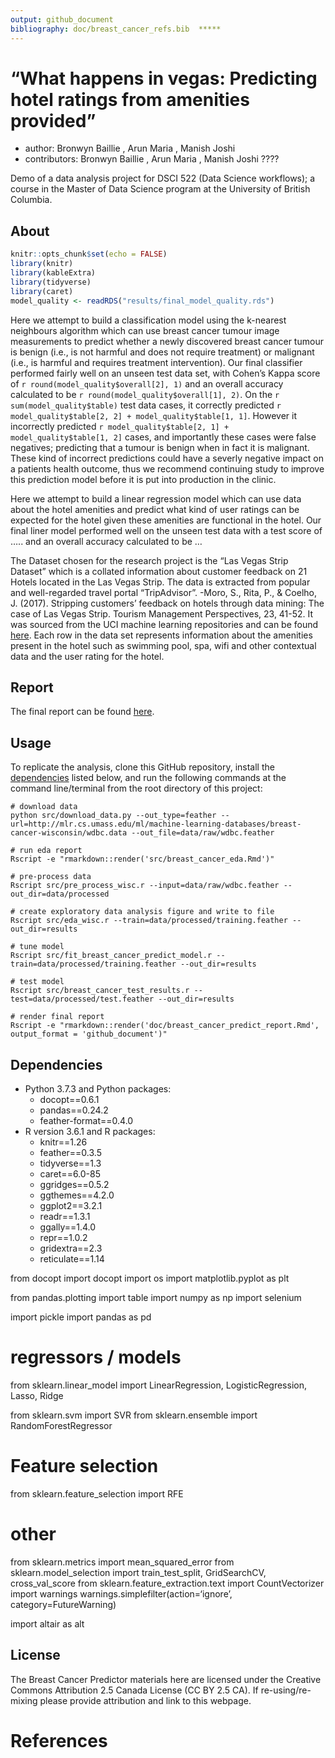 ```yaml
---
output: github_document
bibliography: doc/breast_cancer_refs.bib  *****
---
```


# "What happens in vegas: Predicting hotel ratings from amenities provided"
- author: Bronwyn Baillie , Arun Maria , Manish Joshi
- contributors: Bronwyn Baillie , Arun Maria , Manish Joshi   ????

Demo of a data analysis project for DSCI 522 (Data Science workflows); a course in the Master of Data Science program at the University of British Columbia.

## About
```r
knitr::opts_chunk$set(echo = FALSE)
library(knitr)
library(kableExtra)
library(tidyverse)
library(caret)
model_quality <- readRDS("results/final_model_quality.rds")
```

Here we attempt to build a classification model using the k-nearest neighbours algorithm which can use breast cancer tumour image measurements to predict whether a newly discovered breast cancer tumour is benign (i.e., is not harmful and does not require treatment) or malignant (i.e., is harmful and requires treatment intervention). Our final classifier performed fairly well on an unseen test data set, with Cohen's Kappa score of `r round(model_quality$overall[2], 1)` and an overall accuracy calculated to be `r round(model_quality$overall[1], 2)`. On the `r sum(model_quality$table)` test data cases, it correctly predicted  `r model_quality$table[2, 2] + model_quality$table[1, 1]`. However it incorrectly predicted  `r model_quality$table[2, 1] + model_quality$table[1, 2]` cases, and importantly these cases were false negatives; predicting that a tumour is benign when in fact it is malignant. These kind of incorrect predictions could have a severly negative impact on a patients health outcome, thus we recommend continuing study to improve this prediction model before it is put into production in the clinic. 


Here we attempt to build a linear regression model which can use data about the hotel amenities and predict what kind of user ratings can be expected for the hotel given these amenities are functional in the hotel. Our final liner model performed well on the unseen test data with a test score of ..... and an overall accuracy calculated to be ...


The Dataset chosen for the research project is the “Las Vegas Strip Dataset” which is a collated information about customer feedback on 21 Hotels located in the Las Vegas Strip. The data is extracted from popular and well-regarded travel portal “TripAdvisor”. -Moro, S., Rita, P., & Coelho, J. (2017). Stripping customers' feedback on hotels through data mining: The case of Las Vegas Strip. Tourism Management Perspectives, 23, 41-52. It was sourced from the UCI machine learning repositories and can be found [here](https://archive.ics.uci.edu/ml/datasets/Las+Vegas+Strip). Each row in the data set represents information about the amenities present in the hotel such as swimming pool, spa, wifi and other contextual data and the user rating for the hotel.


## Report
The final report can be found [here](https://ttimbers.github.io/breast_cancer_predictor/doc/breast_cancer_predict_report.html).

## Usage

To replicate the analysis, clone this GitHub repository, install the [dependencies](#dependencies) listed below, and run the following commands at the command line/terminal from the root directory of this project:

```
# download data
python src/download_data.py --out_type=feather --url=http://mlr.cs.umass.edu/ml/machine-learning-databases/breast-cancer-wisconsin/wdbc.data --out_file=data/raw/wdbc.feather

# run eda report
Rscript -e "rmarkdown::render('src/breast_cancer_eda.Rmd')"

# pre-process data 
Rscript src/pre_process_wisc.r --input=data/raw/wdbc.feather --out_dir=data/processed 

# create exploratory data analysis figure and write to file 
Rscript src/eda_wisc.r --train=data/processed/training.feather --out_dir=results

# tune model
Rscript src/fit_breast_cancer_predict_model.r --train=data/processed/training.feather --out_dir=results

# test model
Rscript src/breast_cancer_test_results.r --test=data/processed/test.feather --out_dir=results

# render final report
Rscript -e "rmarkdown::render('doc/breast_cancer_predict_report.Rmd', output_format = 'github_document')"
```




## Dependencies
- Python 3.7.3 and Python packages:
  - docopt==0.6.1
  - pandas==0.24.2
  - feather-format==0.4.0
  
- R version 3.6.1 and R packages:
  - knitr==1.26
  - feather==0.3.5
  - tidyverse==1.3
  - caret==6.0-85
  - ggridges==0.5.2
  - ggthemes==4.2.0
  - ggplot2==3.2.1
  - readr==1.3.1
  - ggally==1.4.0
  - repr==1.0.2
  - gridextra==2.3
  - reticulate==1.14
  

from docopt import docopt
import os
import matplotlib.pyplot as plt

from pandas.plotting import table
import numpy as np
import selenium

import pickle
import pandas as pd

# regressors / models
from sklearn.linear_model import LinearRegression, LogisticRegression, Lasso, Ridge

from sklearn.svm import  SVR
from sklearn.ensemble import  RandomForestRegressor

# Feature selection
from sklearn.feature_selection import RFE


# other

from sklearn.metrics import mean_squared_error
from sklearn.model_selection import train_test_split, GridSearchCV, cross_val_score
from sklearn.feature_extraction.text import CountVectorizer
import warnings
warnings.simplefilter(action='ignore', category=FutureWarning)

import altair as alt
  
## License
The Breast Cancer Predictor materials here are licensed under the Creative Commons Attribution 2.5 Canada License (CC BY 2.5 CA). If re-using/re-mixing please provide attribution and link to this webpage.

# References